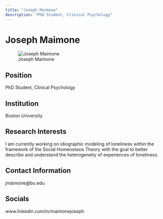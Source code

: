 ```yaml
---
title: "Joseph Maimone"
description: "PhD Student, Clinical Psychology"
---
```


# Joseph Maimone

![Joseph Maimone](files/images/%7B%7Blast_name%7D%7D.jpg)

## Position

PhD Student, Clinical Psychology

## Institution

Boston University

## Research Interests

I am currently working on idiographic modeling of loneliness within the framework of the Social Homeostasis Theory with the goal to better describe and understand the heterogeneity of experiences of loneliness.

## Contact Information

jmaimone@bu.edu

## Socials

www.linkedin.com/in/maimonejoseph